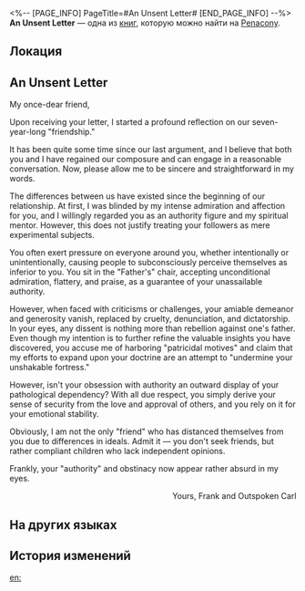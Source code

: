<%-- [PAGE_INFO]
PageTitle=#An Unsent Letter#
[END_PAGE_INFO] --%>
{{Дополнить}}
{{Книга Инфобокс
|id           = 335
|partIds      = 190612
|Название     = 
|Изображение  = Предмет Журнал Пенакония.png
|Мир          = Penacony
|Томов        = 1
|Автор        = <!--нужно добавить-->
|Описание     = An unsent letter. All disagreements and quarrels appear feeble when it comes to the matter of life and death.
|Том1         = {{tx}}
|Источник1    = {{tx|Отсутствует источник}}
|Персонажи    = 
|Фракции      = 
}}
'''An Unsent Letter''' — одна из [[Книги|книг]], которую можно найти на [[Penacony]].

==Локация==
{{Отметка карты|<!--название карты-->|<!--id отметки-->}}

==An Unsent Letter==
My once-dear friend,

Upon receiving your letter, I started a profound reflection on our seven-year-long "friendship."

It has been quite some time since our last argument, and I believe that both you and I have regained our composure and can engage in a reasonable conversation. Now, please allow me to be sincere and straightforward in my words.

The differences between us have existed since the beginning of our relationship. At first, I was blinded by my intense admiration and affection for you, and I willingly regarded you as an authority figure and my spiritual mentor. However, this does not justify treating your followers as mere experimental subjects.

You often exert pressure on everyone around you, whether intentionally or unintentionally, causing people to subconsciously perceive themselves as inferior to you. You sit in the "Father's" chair, accepting unconditional admiration, flattery, and praise, as a guarantee of your unassailable authority.

However, when faced with criticisms or challenges, your amiable demeanor and generosity vanish, replaced by cruelty, denunciation, and dictatorship. In your eyes, any dissent is nothing more than rebellion against one's father. Even though my intention is to further refine the valuable insights you have discovered, you accuse me of harboring "patricidal motives" and claim that my efforts to expand upon your doctrine are an attempt to "undermine your unshakable fortress."

However, isn't your obsession with authority an outward display of your pathological dependency? With all due respect, you simply derive your sense of security from the love and approval of others, and you rely on it for your emotional stability.

Obviously, I am not the only "friend" who has distanced themselves from you due to differences in ideals. Admit it &mdash; you don't seek friends, but rather compliant children who lack independent opinions.

Frankly, your "authority" and obstinacy now appear rather absurd in my eyes.

                                                           <div align="right">Yours, Frank and Outspoken Carl</div>

==На других языках==
{{На других языках
|en   = An Unsent Letter
|zhs  = 一封未寄出的信
|zht  = 一封未寄出的信
|ja   = 送られなかった手紙
|ko   = 부치지 못한 편지
|es   = Carta sin enviar
|fr   = Lettre non expédiée
|ru   = Неотправленное письмо
|th   = จดหมายที่ไม่ได้ส่ง
|vi   = Một Lá Thư Chưa Gửi
|de   = Ein nicht abgeschickter Brief
|id   = Sepucuk Surat yang Belum Terkirim
|pt   = Carta Não Enviada
}}

==История изменений==
{{История изменений|3.5}}

[[en:]]